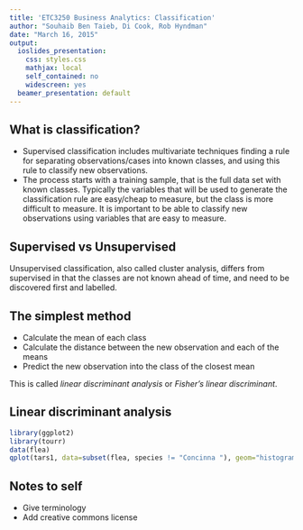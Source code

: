 ```yaml
---
title: 'ETC3250 Business Analytics: Classification'
author: "Souhaib Ben Taieb, Di Cook, Rob Hyndman"
date: "March 16, 2015"
output:
  ioslides_presentation:
    css: styles.css
    mathjax: local
    self_contained: no
    widescreen: yes
  beamer_presentation: default
---
```


## What is classification?

- Supervised classification includes multivariate techniques finding a rule for separating observations/cases into known classes, and using this rule to classify new observations.
- The process starts with a training sample, that is the full data set with known classes. Typically the variables that will be used to generate the classification rule are easy/cheap to measure, but the class is more difficult to measure. It is important to be able to classify new observations using variables that are easy to measure.

## Supervised vs Unsupervised

Unsupervised classification, also called cluster analysis, differs from supervised in that the classes are not known ahead of time, and need to be discovered first and labelled. 

## The simplest method 

- Calculate the mean of each class
- Calculate the distance between the new observation and each of the means
- Predict the new observation into the class of the closest mean

This is called *linear discriminant analysis* or *Fisher's linear discriminant*.

## Linear discriminant analysis

```r
library(ggplot2)
library(tourr)
data(flea)
qplot(tars1, data=subset(flea, species != "Concinna "), geom="histogram", fill=species)
```

## Notes to self

- Give terminology
- Add creative commons license